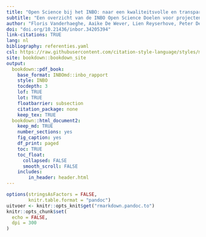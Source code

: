 ```yaml
---
title: "Open Science bij het INBO: naar een kwaliteitsvolle en transparante onderzoekscyclus"
subtitle: "Een overzicht van de INBO Open Science Doelen voor projecten - versie 1.1"
author: "Floris Vanderhaeghe, Aaike De Wever, Lien Reyserhove, Peter Desmet, Thierry Onkelinx, Bart Goossens, Saskia Wanner, Gerrit Genouw, Lymke Janssens, Francis Turkelboom, Toon Van Daele"
doi: "doi.org/10.21436/inbor.34205394"
link-citations: TRUE
lang: nl
bibliography: referenties.yaml
csl: https://raw.githubusercontent.com/citation-style-language/styles/master/research-institute-for-nature-and-forest.csl
site: bookdown::bookdown_site
output:
  bookdown::pdf_book:
    base_format: INBOmd::inbo_rapport
    style: INBO
    tocdepth: 3
    lof: TRUE
    lot: TRUE
    floatbarrier: subsection
    citation_package: none
    keep_tex: TRUE
  bookdown::html_document2:
    keep_md: TRUE
    number_sections: yes
    fig_caption: yes
    df_print: paged
    toc: TRUE
    toc_float:
      collapsed: FALSE
      smooth_scroll: FALSE
    includes:
        in_header: header.html
---
```


```r
options(stringsAsFactors = FALSE,
        knitr.table.format = "pandoc")
uitvoer <- knitr::opts_knit$get("rmarkdown.pandoc.to")
knitr::opts_chunk$set(
  echo = FALSE,
  dpi = 300
)
```

